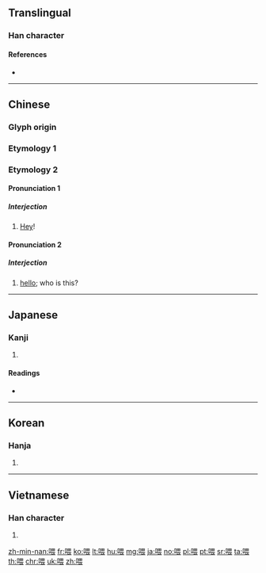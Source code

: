 ==Translingual==

===Han character===
{{Han char|rn=30|rad=口|as=09|sn=12|four=66032|canj=RWMV|ids=⿰口畏}}

====References====
* {{Han ref|kx=0197.140|dkj=03900|dj=0418.340|hdz=10653.150|uh=5582|ud=21890|bh=B3DE|bd=46046}}

----

==Chinese==

===Glyph origin===
{{Han compound|口|畏|c1=s|c2=p|ls=psc}}

===Etymology 1===
{{zh-see|餵}}

===Etymology 2===
{{zh-forms}}

====Pronunciation 1====
{{zh-pron
|m=wèi
|c=wai3
|mn=eh
|cat=intj
}}

=====Interjection=====
{{zh-interj}}

# {{lb|zh|used to [[call]] [[attention]]}} [[hey|Hey]]!

====Pronunciation 2====
{{zh-pron
|m=wéi
|c=wai2
|mn=oeh
|cat=intj
}}

=====Interjection=====
{{zh-interj}}

# {{lb|zh|used when answering the telephone}} [[hello]]; who is this?

----

==Japanese==

===Kanji===
{{ja-kanji|grade=|rs=口09}}

# {{defn|lang=ja|sort=口09}}

====Readings====
* {{ja-readings|on=[[き]] (ki), [[かい]] (kai)|kun=[[なげく]] (nageku)}}

----

==Korean==

===Hanja===
{{ko-hanja|hangeul=위|eumhun=|rv=wi|mr=wi|y=wi}}

# {{defn|lang=ko|sort=口09}}

----

==Vietnamese==

===Han character===
{{vi-hantu|[[uy]], [[ỏi]], [[ói]], [[ôi]], [[òi]], [[hôi]], [[ổi]], [[úi]]|rs=口09}}

# {{defn|lang=vi|sort=口09}}

[[zh-min-nan:喂]]
[[fr:喂]]
[[ko:喂]]
[[lt:喂]]
[[hu:喂]]
[[mg:喂]]
[[ja:喂]]
[[no:喂]]
[[pl:喂]]
[[pt:喂]]
[[sr:喂]]
[[ta:喂]]
[[th:喂]]
[[chr:喂]]
[[uk:喂]]
[[zh:喂]]